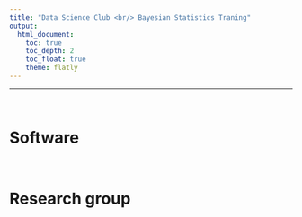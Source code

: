```yaml
---
title: "Data Science Club <br/> Bayesian Statistics Traning"
output: 
  html_document:
    toc: true
    toc_depth: 2
    toc_float: true
    theme: flatly
---
```


***
<br>

Software
=========================================================================


<br>

Research group
=========================================================================